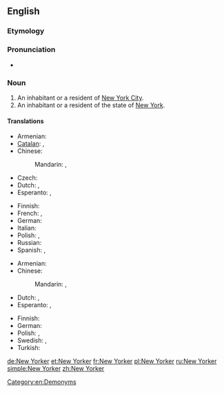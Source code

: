==English==

===Etymology===
{{suffix|New York|er}}

===Pronunciation===
* {{rhymes|ɔː(r)kə(r)}}

===Noun===
{{en-noun}}

# An inhabitant or a resident of [[New York City]].
# An inhabitant or a resident of the state of [[New York]].

====Translations====
{{trans-top|An inhabitant or a resident of New York City}}
* Armenian: {{t-|hy|նյույորքցի|tr=nyuyorkʿcʿi|sc=Armn}}
* [[Catalan]]: {{t-|ca|novaiorquès|m}}, {{t-|ca|novaiorquesa|f}}
* Chinese:
*: Mandarin: {{t|cmn|紐約人|sc=Hani}}, {{t|cmn|纽约人|tr=Niǔyuērén|sc=Hani}}
* Czech: {{t-|cs|Newyorčan|m}}
* Dutch: {{t-|nl|New Yorker|m}}, {{t-|nl|New Yorkse|f}}
* Esperanto: {{t-|eo|Nov-Jorkano}}, {{t-|eo|Novjorkano}}
{{trans-mid}}
* Finnish: {{t-|fi|newyorkilainen}}
* French: {{t+|fr|New-Yorkais|m}}, {{t-|fr|New-Yorkaise|f}}
* German: {{t+|de|New Yorker|m}}
* Italian: {{t-|it|newyorkese|m|f}}
* Polish: {{t+|pl|nowojorczyk|m}}, {{t+|pl|nowojorczanka|f}}
* Russian: {{t-|ru|нью-йоркец|m}}
* Spanish: {{t-|es|neoyorkino}}, {{t+|es|neoyorquino|m}}
{{trans-bottom}}

{{trans-top|An inhabitant or a resident of the state of New York}}
* Armenian: {{t-|hy|նյույորքցի|tr=nyuyorkʿcʿi|sc=Armn}}
* Chinese:
*: Mandarin: {{t|cmn|紐約人|sc=Hani}}, {{t|cmn|纽约人|tr=Niǔyuērén|sc=Hani}}
* Dutch: {{t-|nl|New Yorker|m}}, {{t-|nl|New Yorkse|f}}
* Esperanto: {{t-|eo|Nov-Jorkiano}}, {{t-|eo|Novjorkiano}}
{{trans-mid}}
* Finnish: {{t-|fi|newyorkilainen}}
* German: {{t+|de|New Yorker|m}}
* Polish: {{t+|pl|Nowojorczyk|m}}, {{t+|pl|Nowojorczanka|f}}
* Swedish: {{t-|sv|new yorkare|c}}, {{t-|sv|new yorkbo|c}}
* Turkish: {{t-|tr|New Yorklu}}
{{trans-bottom}}

[[Category:en:Demonyms]]

[[de:New Yorker]]
[[et:New Yorker]]
[[fr:New Yorker]]
[[pl:New Yorker]]
[[ru:New Yorker]]
[[simple:New Yorker]]
[[zh:New Yorker]]